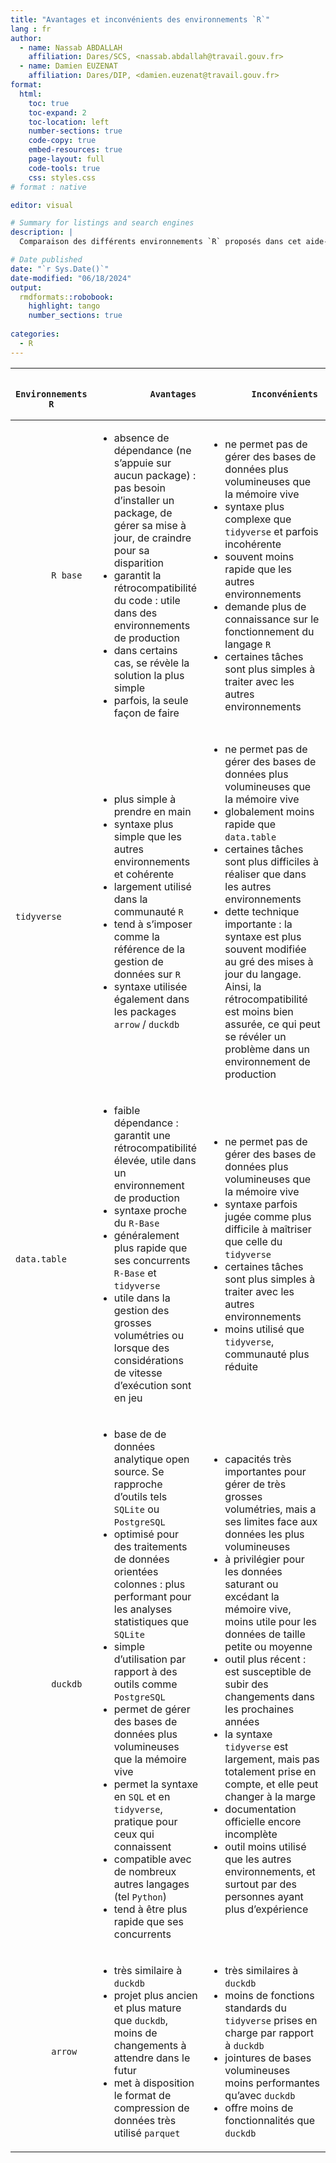 ```yaml
---
title: "Avantages et inconvénients des environnements `R`"
lang : fr
author:
  - name: Nassab ABDALLAH
    affiliation: Dares/SCS, <nassab.abdallah@travail.gouv.fr>
  - name: Damien EUZENAT
    affiliation: Dares/DIP, <damien.euzenat@travail.gouv.fr>
format:
  html:
    toc: true
    toc-expand: 2
    toc-location: left
    number-sections: true
    code-copy: true
    embed-resources: true
    page-layout: full
    code-tools: true
    css: styles.css
# format : native    

editor: visual

# Summary for listings and search engines
description: |
  Comparaison des différents environnements `R` proposés dans cet aide-mémoire.

# Date published
date: "`r Sys.Date()`"
date-modified: "06/18/2024"
output:
  rmdformats::robobook:
    highlight: tango
    number_sections: true
  
categories:
  - R
---
```


+--------------------+---------------------------------------------------------------------------------------------------------------------------------------------------------+---------------------------------------------------------------------------------------------------------------------------------------------------------------------------------------------------------------------------------------+
| ```                | ```                                                                                                                                                     | ```                                                                                                                                                                                                                                   |
|   Environnements R |           Avantages                                                                                                                                     |         Inconvénients                                                                                                                                                                                                                 |
| ```                | ```                                                                                                                                                     | ```                                                                                                                                                                                                                                   |
+====================+=========================================================================================================================================================+=======================================================================================================================================================================================================================================+
| ```                | -   absence de dépendance (ne s'appuie sur aucun package) : pas besoin d'installer un package, de gérer sa mise à jour, de craindre pour sa disparition | -   ne permet pas de gérer des bases de données plus volumineuses que la mémoire vive                                                                                                                                                 |
|        R base      | -   garantit la rétrocompatibilité du code : utile dans des environnements de production                                                                | -   syntaxe plus complexe que `tidyverse` et parfois incohérente                                                                                                                                                                      |
| ```                | -   dans certains cas, se révèle la solution la plus simple                                                                                             | -   souvent moins rapide que les autres environnements                                                                                                                                                                                |
|                    | -   parfois, la seule façon de faire                                                                                                                    | -   demande plus de connaissance sur le fonctionnement du langage `R`                                                                                                                                                                 |
|                    |                                                                                                                                                         | -   certaines tâches sont plus simples à traiter avec les autres environnements                                                                                                                                                       |
+--------------------+---------------------------------------------------------------------------------------------------------------------------------------------------------+---------------------------------------------------------------------------------------------------------------------------------------------------------------------------------------------------------------------------------------+
| ```                | -   plus simple à prendre en main                                                                                                                       | -   ne permet pas de gérer des bases de données plus volumineuses que la mémoire vive                                                                                                                                                 |
|        tidyverse   | -   syntaxe plus simple que les autres environnements et cohérente                                                                                      | -   globalement moins rapide que `data.table`                                                                                                                                                                                         |
| ```                | -   largement utilisé dans la communauté `R`                                                                                                            | -   certaines tâches sont plus difficiles à réaliser que dans les autres environnements                                                                                                                                               |
|                    | -   tend à s'imposer comme la référence de la gestion de données sur `R`                                                                                | -   dette technique importante : la syntaxe est plus souvent modifiée au gré des mises à jour du langage. Ainsi, la rétrocompatibilité est moins bien assurée, ce qui peut se révéler un problème dans un environnement de production |
|                    | -   syntaxe utilisée également dans les packages `arrow` / `duckdb`                                                                                     |                                                                                                                                                                                                                                       |
+--------------------+---------------------------------------------------------------------------------------------------------------------------------------------------------+---------------------------------------------------------------------------------------------------------------------------------------------------------------------------------------------------------------------------------------+
| ```                | -   faible dépendance : garantit une rétrocompatibilité élevée, utile dans un environnement de production                                               | -   ne permet pas de gérer des bases de données plus volumineuses que la mémoire vive                                                                                                                                                 |
|        data.table  | -   syntaxe proche du `R-Base`                                                                                                                          | -   syntaxe parfois jugée comme plus difficile à maîtriser que celle du `tidyverse`                                                                                                                                                   |
| ```                | -   généralement plus rapide que ses concurrents `R-Base` et `tidyverse`                                                                                | -   certaines tâches sont plus simples à traiter avec les autres environnements                                                                                                                                                       |
|                    | -   utile dans la gestion des grosses volumétries ou lorsque des considérations de vitesse d'exécution sont en jeu                                      | -   moins utilisé que `tidyverse`, communauté plus réduite                                                                                                                                                                            |
+--------------------+---------------------------------------------------------------------------------------------------------------------------------------------------------+---------------------------------------------------------------------------------------------------------------------------------------------------------------------------------------------------------------------------------------+
| ```                | -   base de de données analytique open source. Se rapproche d'outils tels `SQLite` ou `PostgreSQL`                                                      | -   capacités très importantes pour gérer de très grosses volumétries, mais a ses limites face aux données les plus volumineuses                                                                                                      |
|        duckdb      | -   optimisé pour des traitements de données orientées colonnes : plus performant pour les analyses statistiques que `SQLite`                           | -   à privilégier pour les données saturant ou excédant la mémoire vive, moins utile pour les données de taille petite ou moyenne                                                                                                     |
| ```                | -   simple d'utilisation par rapport à des outils comme `PostgreSQL`                                                                                    | -   outil plus récent : est susceptible de subir des changements dans les prochaines années                                                                                                                                           |
|                    | -   permet de gérer des bases de données plus volumineuses que la mémoire vive                                                                          | -   la syntaxe `tidyverse` est largement, mais pas totalement prise en compte, et elle peut changer à la marge                                                                                                                        |
|                    | -   permet la syntaxe en `SQL` et en `tidyverse`, pratique pour ceux qui connaissent                                                                    | -   documentation officielle encore incomplète                                                                                                                                                                                        |
|                    | -   compatible avec de nombreux autres langages (tel `Python`)                                                                                          | -   outil moins utilisé que les autres environnements, et surtout par des personnes ayant plus d'expérience                                                                                                                           |
|                    | -   tend à être plus rapide que ses concurrents                                                                                                         |                                                                                                                                                                                                                                       |
+--------------------+---------------------------------------------------------------------------------------------------------------------------------------------------------+---------------------------------------------------------------------------------------------------------------------------------------------------------------------------------------------------------------------------------------+
| ```                | -   très similaire à `duckdb`                                                                                                                           | -   très similaires à `duckdb`                                                                                                                                                                                                        |
|        arrow       | -   projet plus ancien et plus mature que `duckdb`, moins de changements à attendre dans le futur                                                       | -   moins de fonctions standards du `tidyverse` prises en charge par rapport à `duckdb`                                                                                                                                               |
| ```                | -   met à disposition le format de compression de données très utilisé `parquet`                                                                        | -   jointures de bases volumineuses moins performantes qu'avec `duckdb`                                                                                                                                                               |
|                    |                                                                                                                                                         | -   offre moins de fonctionnalités que `duckdb`                                                                                                                                                                                       |
+--------------------+---------------------------------------------------------------------------------------------------------------------------------------------------------+---------------------------------------------------------------------------------------------------------------------------------------------------------------------------------------------------------------------------------------+
